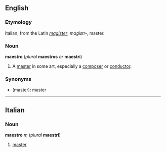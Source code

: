 ==English==
===Etymology===
Italian, from the Latin ''[[magister]]'', ''magistr-'', master.

===Noun===
'''maestro''' (''plural'' '''maestros''' ''or'' '''maestri''')

#A [[master]] in some art, especially a [[composer]] or [[conductor]].

===Synonyms===
*(master): master

----
==Italian==
===Noun===
'''maestro''' ''m'' (''plural'' '''maestri''')

#[[master]]